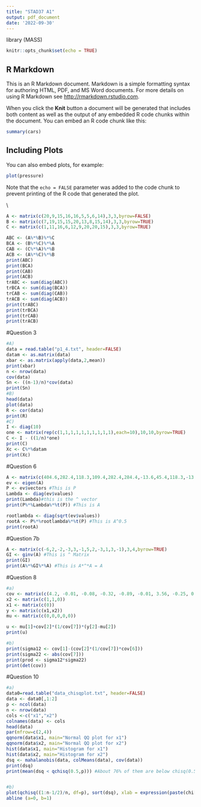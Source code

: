 ---
title: "STAD37 A1"
output: pdf_document
date: '2022-09-30'
---
library (MASS)
```{r setup, include=FALSE}
knitr::opts_chunk$set(echo = TRUE)
```

## R Markdown

This is an R Markdown document. Markdown is a simple formatting syntax for authoring HTML, PDF, and MS Word documents. For more details on using R Markdown see <http://rmarkdown.rstudio.com>.

When you click the **Knit** button a document will be generated that includes both content as well as the output of any embedded R code chunks within the document. You can embed an R code chunk like this:

```{r cars}
summary(cars)
```

## Including Plots

You can also embed plots, for example:

```{r pressure, echo=FALSE}
plot(pressure)
```

Note that the `echo = FALSE` parameter was added to the code chunk to prevent printing of the R code that generated the plot.

\\\Question 2

```{r}
A <- matrix(c(20,9,15,16,16,5,5,6,14),3,3,byrow=FALSE)
B <- matrix(c(7,19,15,15,20,13,8,15,14),3,3,byrow=TRUE)
C <- matrix(c(1,11,16,6,12,9,20,20,15),3,3,byrow=TRUE)

ABC <- (A%*%B)%*%C
BCA <- (B%*%C)%*%A
CAB <- (C%*%A)%*%B
ACB <- (A%*%C)%*%B
print(ABC)
print(BCA)
print(CAB)
print(ACB)
trABC <- sum(diag(ABC))
trBCA <- sum(diag(BCA))
trCAB <- sum(diag(CAB))
trACB <- sum(diag(ACB))
print(trABC)
print(trBCA)
print(trCAB)
print(trACB)
```

#Question 3

```{r}
#A)
data = read.table("p1_4.txt", header=FALSE)
datam <- as.matrix(data)
xbar <- as.matrix(apply(data,2,mean))
print(xbar)
n <- nrow(data)
cov(data)
Sn <- ((n-1)/n)*cov(data)
print(Sn)
#B)
head(data)
plot(data)
R <- cor(data)
print(R)
#C)
I <- diag(10)
one <- matrix(rep(c(1,1,1,1,1,1,1,1,1,1),each=10),10,10,byrow=TRUE)
C <- I - ((1/n)*one)
print(C)
Xc <- C%*%datam
print(Xc)


```

#Question 6

```{r}
A <- matrix(c(404.6,282.4,118.3,109.4,282.4,284.4,-13.6,45.4,118.3,-13.6,599.7,488.3,109.4,45.4,488.3,447.4),4,4,byrow=TRUE)
ev <- eigen(A)
P <- ev$vectors #This is P
Lambda <- diag(ev$values)
print(Lambda)#this is the ^ vector
print(P%*%Lambda%*%t(P)) #This is A

rootlambda <- diag(sqrt(ev$values))
rootA <- P%*%rootlambda%*%t(P) #This is A^0.5
print(rootA)
```

#Question 7b
```{r}
A <- matrix(c(-6,2,-2,-3,3,-1,5,2,-3,1,3,-1),3,4,byrow=TRUE)
GI <- ginv(A) #This is ^ Matrix
print(GI)
print(A%*%GI%*%A) #This is A*^*A = A
```


#Question 8
```{r}

#a)
cov <- matrix(c(4.2, -0.01, -0.08, -0.32, -0.89, -0.01, 3.56, -0.25, 0.3, -1.28, -0.08, -0.25, 2.16, 0.55, 0.07, -0.32, 0.3, 0.55, 2.63, 0.74, -0.89, -1.28, 0.07, 0.74, 2.45), 5,5,byrow=TRUE)
x2 <- matrix(c(1,1,0))
x1 <- matrix(c(0))
y <- matrix(c(x1,x2))
mu <- matrix(c(0,0,0,0,0))

u <- mu[1]+cov[2]*(1/cov[7])*(y[2]-mu[2])
print(u)

#b)
print(sigma12 <- cov[1]-(cov[2]*(1/cov[7])*cov[6]))
print(sigma22 <- abs(cov[7]))
print(prod <- sigma12*sigma22)
print(det(cov))

```


#Question 10    
```{r}

#a)
data0=read.table("data_chisqplot.txt", header=FALSE)
data <- data0[,1:2]
p <- ncol(data)
n <- nrow(data)
cols <-c("x1","x2")
colnames(data) <- cols
head(data)
par(mfrow=c(2,4))
qqnorm(data$x1, main="Normal QQ plot for x1")
qqnorm(data$x2, main="Normal QQ plot for x2")
hist(data$x1, main="Histogram for x1")
hist(data$x2, main="Histogram for x2")
dsq <- mahalanobis(data, colMeans(data), cov(data))
print(dsq)
print(mean(dsq < qchisq(0.5,p))) #About 76% of them are below chisq(0.5)


#b)
plot(qchisq((1:n-1/2)/n, df=p), sort(dsq), xlab = expression(paste(chi[4]^2, "Quantile")), ylab = "Ordered Generalized Squared distances")
abline (a=0, b=1)

```
